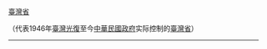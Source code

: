 {{flag|Republic of China}}[[臺灣省]]<noinclude>

（代表1946年[[臺灣光復]]至今[[中華民國政府]]实际控制的[[臺灣省]]）
----
{{TWN-all}}
</noinclude>